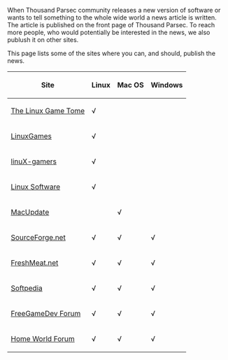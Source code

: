When Thousand Parsec community releases a new version of software or wants to tell something to the whole wide world a news article is written. The article is published on the front page of Thousand Parsec. To reach more people, who would potentially be interested in the news, we also publush it on other sites.

This page lists some of the sites where you can, and should, publish the news.

{| cellpadding="5" cellspacing="0" border="1"
! Site !! Linux !! Mac OS !! Windows
|-
| [http://www.happypenguin.org/ The Linux Game Tome] || √ || ||
|-
| [http://www.linuxgames.com/ LinuxGames] || √ || ||
|-
| [http://www.linux-gamers.net/ linuX-gamers] || √ || ||
|-
| [http://www.linuxsoft.cz/en/ Linux Software] || √ || ||
|-
| [http://www.macupdate.com/ MacUpdate] || || √ ||
|-
| [http://sourceforge.net/ SourceForge.net] || √ || √ || √
|-
| [http://freshmeat.net/ FreshMeat.net] || √ || √ || √
|-
| [http://www.softpedia.com/ Softpedia] || √ || √ || √
|-
| [http://forum.freegamedev.net/ FreeGameDev Forum] || √ || √ || √
|-
| [http://starsautohost.org/sahforum/ Home World Forum] || √ || √ || √
|}